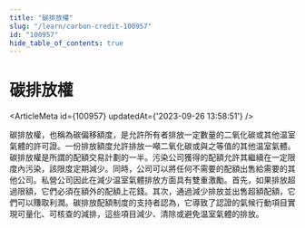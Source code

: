 ```yaml
---
title: "碳排放權"
slug: "/learn/carbon-credit-100957"
id: "100957"
hide_table_of_contents: true
---
```



# 碳排放權

<ArticleMeta id={100957} updatedAt={'2023-09-26 13:58:51'} />
<div className='border-solid border-b border-t-0 my-4 border-[var(--ifm-color-gray-300)]' />

碳排放權，也稱為碳偏移額度，是允許所有者排放一定數量的二氧化碳或其他温室氣體的許可證。一份排放額度允許排放一噸二氧化碳或與之等值的其他温室氣體。碳排放權是所謂的配額交易計劃的一半。污染公司獲得的配額允許其繼續在一定限度內污染，該限度定期減少。同時，公司可以將任何不需要的配額出售給需要的其他公司。私營公司因此在減少温室氣體排放方面具有雙重激勵。首先，如果排放超過限額，它們必須在額外的配額上花錢。其次，通過減少排放並出售超額配額，它們可以賺取利潤。碳排放配額制度的支持者認為，它導致了認證的氣候行動項目實現可量化、可核查的減排，這些項目減少、清除或避免温室氣體的排放。
